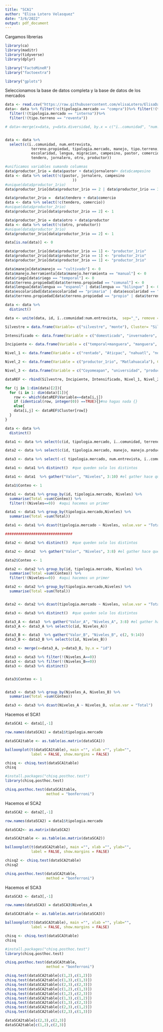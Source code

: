 ---
title: "SCA1"
author: "Elisa Lotero Velasquez"
date: "3/6/2022"
output: pdf_document
---
Cargamos librerias
```{r}
library(ca)
library(maditr)
library(tidyverse)
library(dplyr)

library("FactoMineR")
library("factoextra")

library("gplots")
```

Seleccionamos la base de datos completa y la base de datos de los mercados 
```{r}
data <- read.csv("https://raw.githubusercontent.com/elisaLotero/ElisaData/main/bd_completa_csv.csv", header = TRUE)
data<- data %>% filter(!c(tipologia.mercado == "compra"))%>% filter(!(tipologia.mercado == "autoconsumo"))%>%
  filter(!(tipologia.mercado == "interna"))%>%
  filter(!(tipo.terreno == "reventa"))
```
<!-- Definimos la bd de variables socioeconomicas incluyendo el proceso para definir la variables de consumo de silvestres  -->
<!-- ```{r} -->
<!-- data.diversidad <- data %>% select(c(ï..comunidad, num.entrevista , nombre.recurso, tipo.mercado.venta)) %>% -->
<!--   distinct() -->

<!-- data.diversidad$conteo<-1 -->

<!-- data.diversidad <- data.diversidad %>%  -->
<!--   group_by(ï..comunidad, num.entrevista, tipo.mercado.venta)%>% -->
<!--   summarise(no.productos = sum(conteo)) -->

<!-- data.diversidad$prop.venta <- 0 -->

<!-- for (i in 1:dim(data.diversidad)[1]){ -->
<!--   if (data.diversidad$no.productos[i] <= 7){ -->
<!--     data.diversidad$prop.venta[i] <- "bajo" -->
<!--   } else { -->
<!--     if (data.diversidad$no.productos[i] <= 10){ -->
<!--       data.diversidad$prop.venta[i] <- "medio" -->
<!--     } else { -->
<!--       data.diversidad$prop.venta[i] <- "alto" -->
<!--     } -->
<!--   } -->
<!-- } -->

<!-- ``` -->


```{r}
# data<-merge(x=data, y=data.diversidad, by.x = c("ï..comunidad", "num.entrevista", "tipo.mercado.venta"), by.y = c("ï..comunidad", "num.entrevista",  "tipo.mercado.venta"), all = TRUE)


data <- data %>%
  select(c(ï..comunidad, num.entrevista,
            terreno.propiedad, tipologia.mercado, manejo, tipo.terreno, terreno.propiedad, riego, manejo.producto, manejo.estructura, manejo.herramienta, 
            escolaridad, lengua, migracion, campesino, pastor, comercio,
            tendero, jornalero, otro, productor))

#unificamos variables sumando columnas
data$productor_1rio = data$pastor + data$jornalero#+ data$campesino
data <- data %>% select(!c(pastor, jornalero, campesino
                               ))
#unique(data$productor_1rio)
data$productor_1rio[data$productor_1rio == 2 | data$productor_1rio == 3]<-1  

data$productor_2rio =  data$tendero + data$comercio
data <- data %>% select(!c(tendero, comercio))
#unique(data$productor_2rio)
data$productor_2rio[data$productor_2rio == 2] <- 1 

data$productor_3rio = data$otro + data$productor 
data <- data %>% select(!c(otro, productor))
#unique(data$productor_3rio)
data$productor_3rio[data$productor_3rio == 2] <- 1

data[is.na(data)] <- 0

data$productor_1rio[data$productor_1rio == 1] <- "productor_1rio"
data$productor_2rio[data$productor_2rio == 1] <- "productor_2rio"
data$productor_3rio[data$productor_3rio == 1] <- "productor_3rio"

data$manejo[data$manejo == "cultivado"] <- 0
data$manejo.herramienta[data$manejo.herramienta == "manual"] <- 0
data$riego[data$riego == "temporal"] <- 0
data$terreno.propiedad[data$terreno.propiedad == "comunal"] <- 0
data$lengua[data$lengua == "espanol" | data$lengua == "bilingue" ] <- 0
data$escolaridad[data$escolaridad == "primaria" | data$escolaridad == "secundaria" | data$escolaridad == "bachiller"] <- 0
data$terreno.propiedad[data$terreno.propiedad == "propio" | data$terreno.propiedad == "ejidal"] <- 0

data <- data %>%
  distinct()

data <- unite(data, id, ï..comunidad:num.entrevista,  sep="_", remove = FALSE)
```

```{r}
Silvestre = data.frame(Variable= c("silvestre", "monte"), Cluster= "Silvestre")

Intensificado <- data.frame(Variable = c("domesticado", "invernadero", "rotacion_cultivo", "division_cultivo", "descanso_tierra", "manual+animal", "cal", "abono_quimico+abono_animal", "abono_animal", "abono_plantas", "abono_quimico", "plaguicida", "abono_quimico+abono_plantas", "parcela"), Cluster = "Intensificado")

Incipiente <- data.frame(Variable = c("temporal+manguera", "manguera", "tolerado", "huerto", "promovido"), Cluster = "Incipiente")

Nivel_1 <- data.frame(Variable = c("rentado", "Aticpac", "nahuatl", "no", "Xochitlalpa", "productor_2rio"), Cluster = "Nivel_1")

Nivel_2 <- data.frame(Variable = c("productor_1rio", "Matlahuacala"), Cluster = "Nivel_2")

Nivel_3 <- data.frame(Variable = c("Coyomeapan", "universidad", "productor_3rio", "nacional", "internacional"), Cluster = "Nivel_3")
```


```{r}
dataREF <- rbind(Silvestre, Incipiente, Intensificado, Nivel_1, Nivel_2, Nivel_3)
```

```{r}
for (j in 1:dim(data)[2]){
  for (i in 1: dim(data)[1]){
    row <- which(dataREF$Variable==data[i,j])
    if (identical(row, integer(0)) ==TRUE){}#no hagas nada {} 
    else{
    data[i,j] <- dataREF$Cluster[row]}
  }
}

data <- data %>%
  distinct()

```

```{r}
data1 <- data %>% select(c(id, tipologia.mercado, ï..comunidad, terreno.propiedad, escolaridad, migracion, lengua, productor_1rio, productor_2rio, productor_3rio))

data2 <- data %>% select(c(id, tipologia.mercado, manejo, manejo.producto, manejo.estructura, manejo.herramienta, tipo.terreno, riego))

data3 <- data %>% select(-c( tipologia.mercado, num.entrevista, ï..comunidad))
```

```{r}
data1 <- data1 %>% distinct()  #que queden solo los distintos

data1 <- data1  %>% gather("Valor", "Niveles", 3:10) #el gather hace que las variables que estan en columnas, se vuelvan valores de renglones

data1$Conteo <- 1

data1 <- data1 %>% group_by(id, tipologia.mercado, Niveles) %>%
  summarise(Total =sum(Conteo)) %>%
  filter(!(Niveles==0))  #aqui hacemos un primer 

data1 <- data1 %>% group_by(tipologia.mercado,Niveles) %>%
  summarise(Total =sum(Total)) 

data1 <- data1 %>% dcast(tipologia.mercado ~ Niveles, value.var = "Total")

###############################

data2 <- data2 %>% distinct()  #que queden solo los distintos

data2 <- data2  %>% gather("Valor", "Niveles", 3:8) #el gather hace que las variables que estan en columnas, se vuelvan valores de renglones

data2$Conteo <- 1

data2 <- data2 %>% group_by(id, tipologia.mercado, Niveles) %>%
  summarise(Total =sum(Conteo)) %>%
  filter(!(Niveles==0))  #aqui hacemos un primer 

data2 <- data2 %>% group_by(tipologia.mercado,Niveles) %>%
  summarise(Total =sum(Total)) 


data2 <- data2 %>% dcast(tipologia.mercado ~ Niveles, value.var = "Total")
```

```{r}
data3 <- data3 %>% distinct()  #que queden solo los distintos

data3_A <- data3  %>% gather("Valor_A", "Niveles_A", 3:8) #el gather hace que las variables que estan en columnas, se vuelvan valores de renglones
data3_A <- data3_A %>% select(c(id, Niveles_A))

data3_B <- data3  %>% gather("Valor_B", "Niveles_B", c(2, 9:14))
data3_B <- data3_B %>% select(c(id, Niveles_B))

data3 <- merge(x=data3_A, y=data3_B, by.x = "id")

data3 <- data3 %>% filter(!(Niveles_A==0)) 
data3 <- data3 %>% filter(!(Niveles_B==0)) 
data3 <- data3 %>% distinct() 


data3$Conteo <- 1


data3 <- data3 %>% group_by(Niveles_A, Niveles_B) %>%
  summarise(Total =sum(Conteo))

data3 <- data3 %>% dcast(Niveles_A ~ Niveles_B, value.var = "Total")
```

Hacemos el SCA1
```{r}
dataSCA1 <- data1[,-1]

row.names(dataSCA1) = data1$tipologia.mercado

dataSCA1table <- as.table(as.matrix(dataSCA1))

balloonplot(t(dataSCA1table), main ="", xlab ="", ylab="",
            label = FALSE, show.margins = FALSE)

chisq <- chisq.test(dataSCA1table)
chisq

#install.packages("chisq.posthoc.test")
library(chisq.posthoc.test)

chisq.posthoc.test(dataSCA1table,
                   method = "bonferroni")
```
Hacemos el SCA2
```{r}
dataSCA2 <- data2[,-1]

row.names(dataSCA2) = data1$tipologia.mercado

dataSCA2<- as.matrix(dataSCA2)

dataSCA2table <- as.table(as.matrix(dataSCA2))

balloonplot(t(dataSCA2table), main ="", xlab ="", ylab="",
            label = FALSE, show.margins = FALSE)

chisq2 <- chisq.test(dataSCA2table)
chisq2

chisq.posthoc.test(dataSCA2table,
                   method = "bonferroni")
```
Hacemos el SCA3
```{r}
dataSCA3 <- data3[,-1]

row.names(dataSCA3) = dataSCA3$Niveles_A

dataSCA3table <- as.table(as.matrix(dataSCA3))

balloonplot(t(dataSCA3table), main ="", xlab ="", ylab="",
            label = FALSE, show.margins = FALSE)

chisq <- chisq.test(dataSCA3table)
chisq

#install.packages("chisq.posthoc.test")
library(chisq.posthoc.test)

chisq.posthoc.test(dataSCA3table,
                   method = "bonferroni")
```

```{r}
chisq.test(dataSCA2table[c(1,2),c(1,2)])
chisq.test(dataSCA2table[c(1,3),c(1,3)])
chisq.test(dataSCA2table[c(2,3),c(2,3)])
chisq.test(dataSCA2table[c(1,2),c(1,3)])
chisq.test(dataSCA2table[c(1,2),c(2,3)])
chisq.test(dataSCA2table[c(1,3),c(1,2)])
chisq.test(dataSCA2table[c(1,3),c(2,3)])
chisq.test(dataSCA2table[c(2,3),c(1,2)])
chisq.test(dataSCA2table[c(2,3),c(1,3)])

dataSCA2table[c(2,3),c(2,3)]
dataSCA2table[c(1,2),c(2,3)]

```


